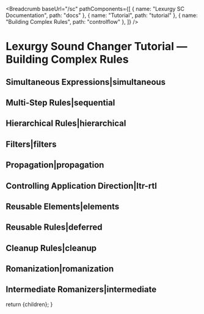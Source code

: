 
<Breadcrumb
  baseUrl="/sc"
  pathComponents={[
    { name: "Lexurgy SC Documentation", path: "docs" },
    { name: "Tutorial", path: "tutorial" },
    { name: "Building Complex Rules", path: "controlflow" },
  ]}
/>

# Lexurgy Sound Changer Tutorial — Building Complex Rules

## Simultaneous Expressions|simultaneous

## Multi-Step Rules|sequential

## Hierarchical Rules|hierarchical

## Filters|filters

## Propagation|propagation

## Controlling Application Direction|ltr-rtl

## Reusable Elements|elements

## Reusable Rules|deferred

## Cleanup Rules|cleanup

## Romanization|romanization

## Intermediate Romanizers|intermediate

  return <MdxLayout>{children}</MdxLayout>;
}
